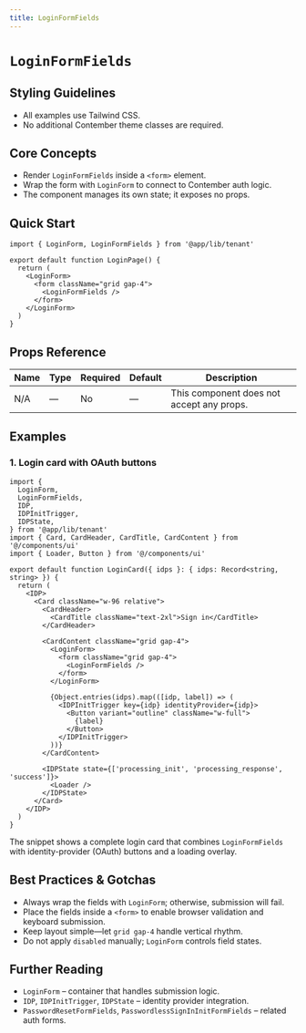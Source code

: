 ```yaml
---
title: LoginFormFields
---
```


<!-- Edited by human: false -->
<!-- Examples count: 5 -->
<!-- Source examples: 0 -->
<!-- Playground examples: 1 -->
<!-- External examples: 4 -->
<!-- Import examples: 5 -->

# `LoginFormFields`


## Styling Guidelines
* All examples use Tailwind CSS.
* No additional Contember theme classes are required.

## Core Concepts
* Render `LoginFormFields` inside a `<form>` element.
* Wrap the form with `LoginForm` to connect to Contember auth logic.
* The component manages its own state; it exposes no props.

## Quick Start
```tsx
import { LoginForm, LoginFormFields } from '@app/lib/tenant'

export default function LoginPage() {
  return (
    <LoginForm>
      <form className="grid gap-4">
        <LoginFormFields />
      </form>
    </LoginForm>
  )
}
```


## Props Reference
| Name | Type | Required | Default | Description |
|------|------|----------|---------|-------------|
| N/A  | —    | No       | —       | This component does not accept any props. |


## Examples

### 1. Login card with OAuth buttons
```tsx
import {
  LoginForm,
  LoginFormFields,
  IDP,
  IDPInitTrigger,
  IDPState,
} from '@app/lib/tenant'
import { Card, CardHeader, CardTitle, CardContent } from '@/components/ui'
import { Loader, Button } from '@/components/ui'

export default function LoginCard({ idps }: { idps: Record<string, string> }) {
  return (
    <IDP>
      <Card className="w-96 relative">
        <CardHeader>
          <CardTitle className="text-2xl">Sign in</CardTitle>
        </CardHeader>

        <CardContent className="grid gap-4">
          <LoginForm>
            <form className="grid gap-4">
              <LoginFormFields />
            </form>
          </LoginForm>

          {Object.entries(idps).map(([idp, label]) => (
            <IDPInitTrigger key={idp} identityProvider={idp}>
              <Button variant="outline" className="w-full">
                {label}
              </Button>
            </IDPInitTrigger>
          ))}
        </CardContent>

        <IDPState state={['processing_init', 'processing_response', 'success']}>
          <Loader />
        </IDPState>
      </Card>
    </IDP>
  )
}
```
The snippet shows a complete login card that combines `LoginFormFields` with identity-provider (OAuth) buttons and a loading overlay.

## Best Practices & Gotchas
* Always wrap the fields with `LoginForm`; otherwise, submission will fail.
* Place the fields inside a `<form>` to enable browser validation and keyboard submission.
* Keep layout simple—let `grid gap-4` handle vertical rhythm.
* Do not apply `disabled` manually; `LoginForm` controls field states.

## Further Reading
* `LoginForm` – container that handles submission logic.
* `IDP`, `IDPInitTrigger`, `IDPState` – identity provider integration.
* `PasswordResetFormFields`, `PasswordlessSignInInitFormFields` – related auth forms.

<!-- End of Generated Documentation -->
